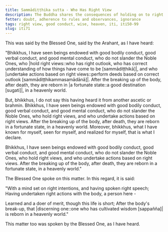 ```yaml
---
title: Sammādiṭṭhika sutta - Who Has Right View
description: The Buddha shares the consequences of holding on to right views and acting upon them based on his direct knowledge.
fetter: doubt, adherence to rules and observances, ignorance
tags: right view, good conduct, wise, heaven, iti, iti50-99
slug: iti71
---
```


This was said by the Blessed One, said by the Arahant, as I have heard:

"Bhikkhus, I have seen beings endowed with good bodily conduct, good verbal conduct, and good mental conduct, who do not slander the Noble Ones, who \|hold right views::who has right outlook, who has correct understanding of how things have come to be [sammādiṭṭhikā]|, and who \|undertake actions based on right views::perform deeds based on correct outlook [sammādiṭṭhikammasamādānā]|. After the breaking up of the body, after death, they are reborn in \|a fortunate state::a good destination [sugati]|, in a heavenly world.

But, bhikkhus, I do not say this having heard it from another ascetic or brahmin. Bhikkhus, I have seen beings endowed with good bodily conduct, good verbal conduct, and good mental conduct, who do not slander the Noble Ones, who hold right views, and who undertake actions based on right views. After the breaking up of the body, after death, they are reborn in a fortunate state, in a heavenly world. Moreover, bhikkhus, what I have known for myself, seen for myself, and realized for myself, that is what I declare.

Bhikkhus, I have seen beings endowed with good bodily conduct, good verbal conduct, and good mental conduct, who do not slander the Noble Ones, who hold right views, and who undertake actions based on right views. After the breaking up of the body, after death, they are reborn in a fortunate state, in a heavenly world."

The Blessed One spoke on this matter. In this regard, it is said:

"With a mind set on right intentions,
and having spoken right speech;
Having undertaken right actions with the body,
a person here -

Learned and a doer of merit,
though this life is short;
After the body's break-up,
that \|discerning one::one who has cultivated wisdom [sappañña]| is reborn in a heavenly world."

This matter too was spoken by the Blessed One, as I have heard.